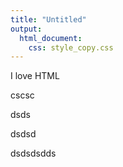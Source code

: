 ```yaml
---
title: "Untitled"
output: 
  html_document:
    css: style_copy.css
---
```


<div class="div-1"> I love HTML 

cscsc

dsds


dsdsd

dsdsdsdds

</div>